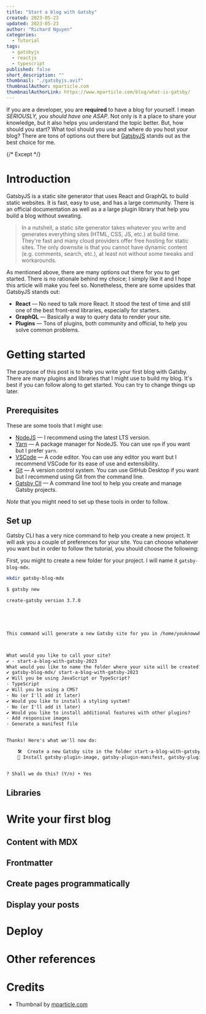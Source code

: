 ```yaml
---
title: "Start a blog with Gatsby"
created: 2023-05-23
updated: 2023-05-23
author: "Richard Nguyen"
categories:
  - Tutorial
tags:
  - gatsbyjs
  - reactjs
  - typescript
published: false
short_description: ""
thumbnail: "./gatsbyjs.avif"
thumbnailAuthor: mparticle.com
thumbnailAuthorLink: https://www.mparticle.com/blog/what-is-gatsby/
---
```


If you are a developer, you are **required** to have a blog for yourself. I mean
_SERIOUSLY, you should have one ASAP_. Not only is it a place to share your
knowledge, but it also helps you understand the topic better. But, how should
you start? What tool should you use and where do you host your blog? There are
tons of options out there but [GatsbyJS](https://www.gatsbyjs.com/) stands out
as the best choice for me.

{/* Except */}

# Introduction

GatsbyJS is a static site generator that uses React and GraphQL to build
static websites. It is fast, easy to use, and has a large community. There is
an official documentation as well as a a large plugin library that help you
build a blog without sweating.

> In a nutshell, a static site generator takes whatever you write and generates
> everything sites (HTML, CSS, JS, etc.) at build time. They're fast and many
> cloud providers offer free hosting for static sites. The only downsite is that
> you cannot have dynamic content (e.g. comments, search, etc.), at least not
> without some tweaks and workarounds.

As mentioned above, there are many options out there for you to get started.
There is no rationale behind my choice; I simply like it and I hope this
article will make you feel so. Nonetheless, there are some upsides that GatsbyJS
stands out:

- **React** &mdash; No need to talk more React. It stood the test of time and
  still one of the best front-end libraries, especially for starters.
- **GraphQL** &mdash; Basically a way to query data to render your site.
- **Plugins** &mdash; Tons of plugins, both community and official, to help you
  solve common problems.

# Getting started

The purpose of this post is to help you write your first blog with Gatsby. There
are many plugins and libraries that I might use to build my blog. It's best if
you can follow along to get started. You can try to change things up later.

## Prerequisites

These are some tools that I might use:

- [NodeJS](https://nodejs.org/en/) &mdash; I recommend using the latest LTS
  version.
- [Yarn](https://yarnpkg.com/) &mdash; A package manager for NodeJS. You can use
  `npm` if you want but I prefer `yarn`.
- [VSCode](https://code.visualstudio.com/) &mdash; A code editor. You can use
  any editor you want but I recommend VSCode for its ease of use and
  extensibility.
- [Git](https://git-scm.com/) &mdash; A version control system. You can use
  GitHub Desktop if you want but I recommend using Git from the command line.
- [Gatsby ClI](https://www.gatsbyjs.com/docs/reference/gatsby-cli/) &mdash; A
  command line tool to help you create and manage Gatsby projects.

_Note_ that you might need to set up these tools in order to follow.

## Set up

Gatsby CLI has a very nice command to help you create a new project. It will ask
you a couple of preferences for your site. You can choose whatever you want but
in order to follow the tutorial, you should choose the following:

First, you might to create a new folder for your project. I will name it `gatsby-blog-mdx`.

```bash
mkdir gatsby-blog-mdx

```

```txt
$ gatsby new

create-gatsby version 3.7.0



                                                                                                     Welcome to Gatsby!

This command will generate a new Gatsby site for you in /home/youknowwhoe/github/gatsby-blog-mdx with the setup you select. Let's answer some questions:



What would you like to call your site?
✔ · start-a-blog-with-gatsby-2023
What would you like to name the folder where your site will be created?
✔ gatsby-blog-mdx/ start-a-blog-with-gatsby-2023
✔ Will you be using JavaScript or TypeScript?
· TypeScript
✔ Will you be using a CMS?
· No (or I'll add it later)
✔ Would you like to install a styling system?
· No (or I'll add it later)
✔ Would you like to install additional features with other plugins?
· Add responsive images
· Generate a manifest file


Thanks! Here's what we'll now do:

    🛠  Create a new Gatsby site in the folder start-a-blog-with-gatsby-2023
    🔌 Install gatsby-plugin-image, gatsby-plugin-manifest, gatsby-plugin-mdx


? Shall we do this? (Y/n) ‣ Yes
```

## Libraries

# Write your first blog

## Content with MDX

## Frontmatter

## Create pages programmatically

## Display your posts

# Deploy

# Other references

# Credits

- Thumbnail by [mparticle.com](https://www.mparticle.com/blog/what-is-gatsby/)
